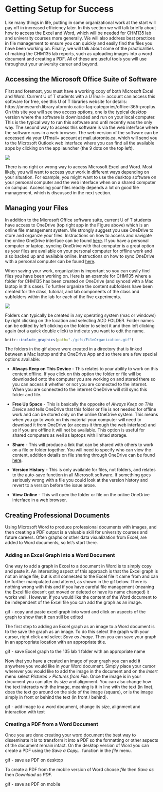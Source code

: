 # Getting Setup for Success {#capabilities}

Like many things in life, putting in some organizational work at the start will pay off in increased efficiency later. In this section we will talk briefly about how to access the Excel and Word, which will be needed for CHM135 lab and university courses more generally.  We will also address best practices in file management to ensure you can quickly and easily find the files you have been working on. Finally, we will talk about some of the practicalities of making the CHM135 lab reports, such as uploading images into a word document and creating a PDF. All of these are useful tools you will use throughout your university career and beyond.

## Accessing the Microsoft Office Suite of Software

First and foremost, you must have a working copy of both Microsoft Excel and Word. Current U of T students with a UTmail+ account can access this software for free, see this U of T libraries website for details: https://onesearch.library.utoronto.ca/ic-faq-categories/office-365-proplus. On this site you will see two access options, one is the typical desktop version where the software is downloaded and run on your local computer.  This is the typical way to run this software and until recently was the only way.  The second way to access this software is via the web interface where the software runs in a web browser. The web version of the software can be accessed via your UTmail+ account at mail.utoronto.ca, which will send you to the Microsoft Outlook web interface where you can find all the available apps by clicking on the app launcher (the 9 dots on the top left).

![](images/App_Launcher.png) 

There is no right or wrong way to access Microsoft Excel and Word. Most likely, you will want to access your work in different ways depending on your situation. For example, you might want to use the desktop software on your personal computer and the web interface when on a shared computer on campus. Accessing your files readily depends a lot on good file management, which is discussed in the next section.

## Managing your Files

In addition to the Microsoft Office software suite, current U of T students have access to OneDrive (top right app in the Figure above) which is an online file management system. We strongly suggest you use OneDrive to store and organize your files. Instructions on how to access and navigate the online OneDrive interface can be found [here](https://uthrprod.service-now.com/infocomm?id=kb_article&sys_id=397eb257dba0d0105030735a8c9619d7).  If you have a personal computer or laptop, syncing OneDrive with that computer is a great option as your files are available on your personal computer for offline work and also backed up and available online. Instructions on how to sync OneDrive with a personal computer can be found [here](https://uthrprod.service-now.com/infocomm?id=kb_article&sys_id=786db1a5db36b05094a03342399619db).

When saving your work, organization is important so you can easily find files you have been working on. Here is an example for CHM135 where a folder for CHM135 has been created on OneDrive (and synced with a Mac laptop in this case). To further organize the content subfolders have been created for the class, tutorial, and lab components of the class and subfolders within the lab for each of the five experiments. 

![](images/File_organization.png) 

Folders can typically be created in any operating system (mac or windows) by right clicking on the location and selecting ADD FOLDER. Folder names can be edited by left clicking on the folder to select it and then left clicking again (not a quick double click) to indicate you want to edit the name. 

```r
knitr::include_graphics(path="./gifs/FileOrganization.gif")
```

The folders in the gif above were created in a directory that is linked between a Mac laptop and the OneDrive App and so there are a few special options available:

- **Always Keep on This Device** - This relates to your ability to work on this content offline. If you click on this option the folder or file will be downloaded onto the computer you are working on and stored there so you can access it whether or not you are connected to the internet. When you are connected to the internet OneDrive will still sync this folder and file. 

- **Free Up Space** - This is basically the opposite of *Always Keep on This Device* and tells OneDrive that this folder or file is not needed for offline work and can be stored only on the online OneDrive system. This means when you go to work on this material your computer will need to download it from OneDrive (or access it through the web interface) and so if you are offline it will not be available. This option is useful for shared computers as well as laptops with limited storage.

- **Share** - This will produce a link that can be shared with others to work on a file or folder together. You will need to specify who can view the content, addition details on file sharing through OneDrive can be found [here](https://onesearch.library.utoronto.ca/ic-faq/37309).

- **Version History** - This is only available for files, not folders, and relates to the auto-save function in all Microsoft software. If something goes seriously wrong with a file you could look at the version history and revert to a version before the issue arose.

- **View Online** - This will open the folder or file on the online OneDrive interface in a web browser. 


## Creating Professional Documents

Using Microsoft Word to produce professional documents with images, and then creating a PDF output is a valuable skill for university courses and future careers.  Often graphs or other data visualization from Excel, are added to Word documents, so let’s start there.

### Adding an Excel Graph into a Word Document

One way to add a graph in Excel to a document in Word is to simply copy and paste it. An interesting aspect of this approach is that the Excel graph is not an image file, but is still connected to the Excel file it came from and can be further manipulated and altered, as shown in the gif below. There is nothing wrong with this and if you have careful file management (meaning the Excel file doesn't get moved or deleted or have its name changed) it works well. However, if you would like the content of the Word document to be independent of the Excel file you can add the graph as an image.

gif - copy and paste excel graph into word and click on aspects of the graph to show that it can still be edited

The first step to adding an Excel graph as an image to a Word document is to the save the graph as an image. To do this select the graph with your cursor, right click and select *Save as Image*. Then you can save your graph in an appropriate location with an appropriate title.  

gif - save Excel graph to the 135 lab 1 folder with an appropriate name

Now that you have a created an image of your graph you can add it anywhere you would like in your Word document. Simply place your cursor wherever you would like to add the image in the document and on the *Insert* menu select *Pictures* > *Pictures from File*. Once the image is in your document you can alter its size and alignment. You can also change how the text interacts with the image, meaning is it in line with the text (in line), does the text go around on the side of the image (square), or is the image simply in front or behind the text (in front / behind).

gif - add image to a word document, change its size, alignment and interaction with text

### Creating a PDF from a Word Document

Once you are done creating your word document the best way to disseminate it is to transform it into a PDF so the formatting or other aspects of the document remain intact. On the desktop version of Word you can create a PDF using the *Save a Copy...* function in the *file* menu.  

gif - save as PDF on desktop

To create a PDF from the mobile version of Word choose *file* then *Save as* then *Download as PDF*.

gif - save as PDF on mobile